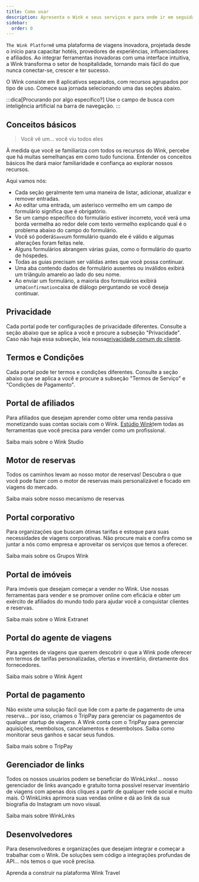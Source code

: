 ```yaml
---
title: Como usar
description: Apresenta o Wink e seus serviços e para onde ir em seguida.
sidebar:
  order: 0
---
```


`The Wink Platform`é uma plataforma de viagens inovadora, projetada desde o início para capacitar hotéis, provedores de experiências, influenciadores e afiliados. Ao integrar ferramentas inovadoras com uma interface intuitiva, a Wink transforma o setor de hospitalidade, tornando mais fácil do que nunca conectar-se, crescer e ter sucesso.

O Wink consiste em 8 aplicativos separados, com recursos agrupados por tipo de uso.
Comece sua jornada selecionando uma das seções abaixo.

:::dica\[Procurando por algo específico?]
Use o campo de busca com inteligência artificial na barra de navegação.
:::

## Conceitos básicos

> Você vê um... você viu todos eles

À medida que você se familiariza com todos os recursos do Wink, percebe que há muitas semelhanças em como tudo funciona.
Entender os conceitos básicos lhe dará maior familiaridade e confiança ao explorar nossos recursos.

Aqui vamos nós:

* Cada seção geralmente tem uma maneira de listar, adicionar, atualizar e remover entradas.
* Ao editar uma entrada, um asterisco vermelho<Badge text="*" variant="danger" size="large" />
  em um campo de formulário significa que é obrigatório.
* Se um campo específico do formulário estiver incorreto, você verá uma borda vermelha ao redor dele com texto vermelho explicando qual é o problema abaixo do campo do formulário.
* Você só poderá`Save`um formulário quando ele é válido e algumas alterações foram feitas nele.
* Alguns formulários abrangem várias guias, como o formulário do quarto de hóspedes.
* Todas as guias precisam ser válidas antes que você possa continuar.
* Uma aba contendo dados de formulário ausentes ou inválidos exibirá um triângulo amarelo<Badge text="⚠️" variant="caution" size="large" />
  ao lado do seu nome.
* Ao enviar um formulário, a maioria dos formulários exibirá uma`Confirmation`caixa de diálogo perguntando se você deseja continuar.

## Privacidade

Cada portal pode ter configurações de privacidade diferentes. Consulte a seção abaixo que se aplica a você e procure a subseção "Privacidade". Caso não haja essa subseção, leia nossa[privacidade comum do cliente](/booking-engine/privacy).

## Termos e Condições

Cada portal pode ter termos e condições diferentes. Consulte a seção abaixo que se aplica a você e procure a subseção "Termos de Serviço" e "Condições de Pagamento".

## Portal de afiliados

Para afiliados que desejam aprender como obter uma renda passiva monetizando suas contas sociais com o Wink.
[Estúdio Wink](https://studio.wink.travel)tem todas as ferramentas que você precisa para vender como um profissional.

<LinkButton href="/studio/what-is-studio">
  Saiba mais sobre o Wink Studio
</LinkButton>


## Motor de reservas

Todos os caminhos levam ao nosso motor de reservas! Descubra o que você pode fazer com o motor de reservas mais personalizável e focado em viagens do mercado.

<LinkButton href="/booking-engine/in-a-nutshell">
  Saiba mais sobre nosso mecanismo de reservas
</LinkButton>


## Portal corporativo

Para organizações que buscam ótimas tarifas e estoque para suas necessidades de viagens corporativas. Não procure mais e confira como se juntar a nós como empresa e aproveitar os serviços que temos a oferecer.

<LinkButton href="/corporate/what-is-group">
  Saiba mais sobre os Grupos Wink
</LinkButton>


## Portal de imóveis

Para imóveis que desejam começar a vender no Wink. Use nossas ferramentas para vender e se promover online com eficácia e obter um exército de afiliados do mundo todo para ajudar você a conquistar clientes e reservas.

<LinkButton href="/extranet/what-is-extranet">
  Saiba mais sobre o Wink Extranet
</LinkButton>


## Portal do agente de viagens

Para agentes de viagens que querem descobrir o que a Wink pode oferecer em termos de tarifas personalizadas, ofertas e inventário, diretamente dos fornecedores.

<LinkButton href="/travel-agent/what-is-agent">
  Saiba mais sobre o Wink Agent
</LinkButton>


## Portal de pagamento

Não existe uma solução fácil que lide com a parte de pagamento de uma reserva... por isso, criamos o TripPay para gerenciar os pagamentos de qualquer startup de viagens. A Wink conta com o TripPay para gerenciar aquisições, reembolsos, cancelamentos e desembolsos.
Saiba como monitorar seus ganhos e sacar seus fundos.

<LinkButton href="/payment/what-is-trip-pay">
  Saiba mais sobre o TripPay
</LinkButton>


## Gerenciador de links

Todos os nossos usuários podem se beneficiar do WinkLinks!... nosso gerenciador de links avançado e gratuito torna possível reservar inventário de viagens com apenas dois cliques a partir de qualquer rede social e muito mais.
O WinkLinks aprimora suas vendas online e dá ao link da sua biografia do Instagram um novo visual.

<LinkButton href="/link-manager/wink-links">
  Saiba mais sobre WinkLinks
</LinkButton>


## Desenvolvedores

Para desenvolvedores e organizações que desejam integrar e começar a trabalhar com o Wink. De soluções sem código a integrações profundas de API... nós temos o que você precisa.

<LinkButton href="/developers/build-on-wink">
  Aprenda a construir na plataforma Wink Travel
</LinkButton>

